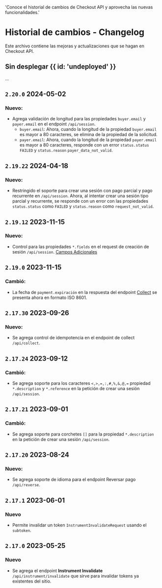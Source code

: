   'Conoce el historial de cambios de Checkout API y aprovecha las nuevas funcionalidades.'

# Historial de cambios - Changelog

Este archivo contiene las mejoras y actualizaciones que se hagan en Checkout API.

## Sin desplegar {{ id: 'undeployed' }}

...

## `2.20.0` 2024-05-02

### Nuevo:

- Agrega validación de longitud para las propiedades `buyer.email` y `payer.email` en el endpoint `/api/session`.
    - `buyer.email`: Ahora, cuando la longitud de la propiedad `buyer.email` es mayor a 80 caracteres, se elimina de la propiedad de la solicitud.
    - `payer.email`: Ahora, cuando la longitud de la propiedad `payer.email` es mayor a 80 caracteres, responde con un error `status.status` `FAILED` y `status.reason` `payer_data_not_valid`.

## `2.19.22` 2024-04-18

### Nuevo:

- Restringido el soporte para crear una sesión con pago parcial y pago recurrente en `/api/session`. Ahora, al intentar crear una sesión tipo parcial y recurrente, se responde con un error con las propiedades `status.status` como `FAILED` y `status.reason` como `request_not_valid`.

## `2.19.12` 2023-11-15

### Nuevo:

- Control para las propiedades `*.fields` en el request de creación de sesión `/api/session`. [Campos Adicionales](/checkout/additional-fields)

## `2.19.0` 2023-11-15

### Cambió:

- La fecha de `payment.expiración` en la respuesta del endpoint [Collect](/checkout/api-reference/token#charge-using-token) se presenta ahora en formato ISO 8601.

## `2.17.30` 2023-09-26

### Nuevo:

- Se agrega control de idempotencia en el endpoint de collect `/api/collect`.

## `2.17.24` 2023-09-12

### Cambió:

- Se agrega soporte para los caracteres `<,>,=,:,#,%,&,@,=` propiedad `*.description` y `*.reference` en la petición de crear una sesión `/api/session`.

## `2.17.21` 2023-09-01

### Cambió:

- Se agrega soporte para corchetes `[]` para la propiedad `*.description` en la petición de crear una sesión `/api/session`.

## `2.17.20` 2023-08-24

### Nuevo:

- Se agrega soporte de idioma para el endpoint Reversar pago `/api/reverse`.

## `2.17.1` 2023-06-01

### Nuevo

- Permite invalidar un token `InstrumentInvalidateRequest` usando el `subtoken`.

## `2.17.0` 2023-05-25

### Nuevo

- Se agrega el endpoint **Instrument Invalidate** `/api/instrument/invalidate` que sirve para invalidar tokens ya existentes del sitio.